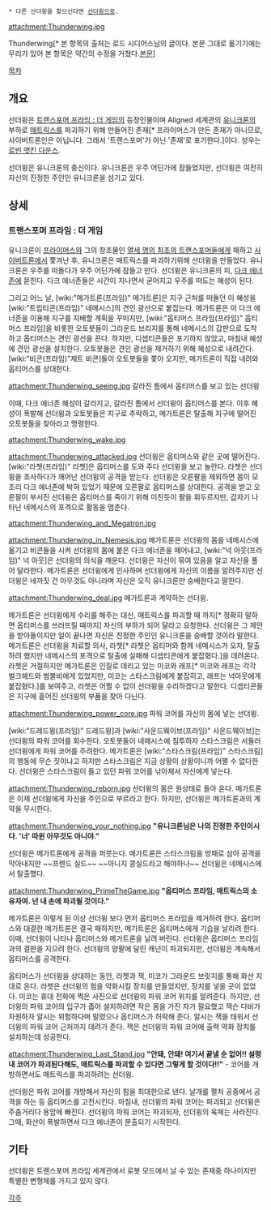  * 다른 선더윙을 찾으신다면 [[선더윙]]으로.

attachment:Thunderwing.jpg

Thunderwing[* 본 항목의 출처는 로드 시디어스님의 글이다. 본문 그대로 옮기기에는 무리가 있어 본 항목은 약간의 수정을 거쳤다.[http://blog.naver.com/khj3000k/60179326316 본문]]

[[목차]]

== 개요 ==
선더윙은 [[트랜스포머 프라임 : 더 게임]]의 등장인물이며 Aligned 세계관의 [[유니크론]]의 부하로 [[매트릭스]]를 파괴하기 위해 만들어진 존재[* 프라이머스가 만든 존재가 아니므로, 사이버트론인은 아닙니다. 그래서 '트랜스포머'가 아닌 '존재'로 표기한다.]이다. 성우는 [[로빈 앳킨 다운스]].

선더윙은 유니크론의 충신이다. 유니크론은 우주 어딘가에 잠들었지만, 선더윙은 여전히 자신의 진정한 주인인 유니크론을 섬기고 있다. 

== 상세 ==
=== 트랜스포머 프라임 : 더 게임 ===
유니크론이 [[프라이머스]]와 그의 창조물인 [[열세 명의 최초의 트랜스포머들]]에게 패하고 [[사이버트론]]에서 쫓겨난 후, 유니크론은 매트릭스를 파괴하기위해 선더윙을 만들었다. 유니크론은 우주를 떠돌다가 우주 어딘가에 잠들고 만다. 선더윙은 유니크론의 피, [[다크 에너존]]에 묻힌다. 다크 에너존들은 시간이 지나면서 굳어지고 우주를 떠도는 혜성이 된다.

그리고 어느 날, [wiki:"메가트론(프라임)" 메가트론]은 지구 근처를 떠돌던 이 혜성을 [wiki:"트립티콘(프라임)" 네메시스]의 견인 광선으로 붙잡는다. 메가트론은 이 다크 에너존을 이용해 지구를 지배할 계획을 꾸미지만, [wiki:"옵티머스 프라임(프라임)" 옵티머스 프라임]을 비롯한 오토봇들이 그라운드 브리지를 통해 네메시스의 갑판으로 도착하고 옵티머스는 견인 광선을 끈다. 하지만, 디셉티콘들은 포기하지 않았고, 마침내 혜성에 견인 광선을 설치한다. 오토봇들은 견인 광선을 제거하기 위해 혜성으로 내려간다. [wiki:"비콘(프라임)"제트 비콘]들이 오토봇들을 쫓아 오지만, 메가트론이 직접 내려와 옵티머스를 상대한다.

attachment:Thunderwing_seeing.jpg
갈라진 틈에서 옵티머스를 보고 있는 선더윙

이때, 다크 에너존 혜성이 갈라지고, 갈라진 틈에서 선더윙이 옵티머스를 본다. 이후 혜성이 폭발해 선더윙과 오토봇들은 지구로 추락하고, 메가트론은 탈출해 지구에 떨어진 오토봇들을 찾아라고 명령한다.

attachment:Thunderwing_wake.jpg

attachment:Thunderwing_attacked.jpg
선더윙은 옵티머스와 같은 곳에 떨어진다. [wiki:"라쳇(프라임)" 라쳇]은 옵티머스를 도와 주다 선더윙을 보고 놀란다. 라쳇은 선더윙을 조사하다가 깨어난 선더윙의 공격을 받는다. 선더윙은 오른팔을 제외하면 몸이 모조리 다크 에너존에 박혀 있었기 때문에 오른팔로 옵티머스를 상대한다. 공격을 받고 오른팔이 부서진 선더윙은 옵티머스를 죽이기 위해 미친듯이 팔을 휘두르지만, 갑자기 나타난 네메시스의 포격으로 활동을 멈춘다.

attachment:Thunderwing_and_Megatron.jpg

attachment:Thunderwing_in_Nemesis.jpg
메가트론은 선더윙의 몸을 네메시스에 옮기고 비콘들을 시켜 선더윙의 몸에 붙은 다크 에너존을 떼어내고, [wiki:"넉 아웃(프라임)" 넉 아웃]은 선더윙의 의식을 깨운다. 선더윙은 자신이 묶여 있음을 알고 자신을 풀어 달라한다. 메가트론은 선더윙에게 인사하며 선더윙에게 자신의 이름을 알려주지만 선더윙은 네까짓 건 아무것도 아니라며 자신은 오직 유니크론만 숭배한다고 말한다.

attachment:Thunderwing_deal.jpg 
메가트론과 계약하는 선더윙.

메가트론은 선더윙에게 수리를 해주는 대신, 매트릭스를 파괴할 때 까지[* 정확히 말하면 옵티머스를 쓰러뜨릴 때까지] 자신의 부하가 되어 달라고 요청한다. 선더윙은 그 제안을 받아들이지만 일이 끝나면 자신은 진정한 주인인 유니크론을 숭배할 것이라 말한다. 메가트론은 선더윙을 치료할 의사, 라쳇[* 라쳇은 옵티머와 함께 네메시스가 오자, 탈출하려 했지만 네메시스의 포격으로 탈출에 실패해 디셉티콘에게 붙잡혔다.]을 데려온다. 라쳇은 거절하지만 메가트론은 인질로 데리고 있는 미코와 래프[* 미코와 래프는 각각 벌크헤드와 범블비에게 있었지만, 미코는 스타스크림에게 붙잡히고, 래프는 넉아웃에게 붙잡혔다.]를 보여주고, 라쳇은 어쩔 수 없이 선더윙을 수리하겠다고 말한다. 디셉티콘들은 지구에 흩어진 선더윙의 부품을 찾아 다닌다.

attachment:Thunderwing_power_core.jpg
파워 코어를 자신의 몸에 넣는 선더윙.
 
[wiki:"드레드윙(프라임)" 드레드윙]과 [wiki:"사운드웨이브(프라임)" 사운드웨이브]는 선더윙의 파워 코어를 회수한다. 오토봇들이 네메시스에 침투하자 스타스크림은 서둘러 선더윙에게 파워 코어를 주려한다. 메가트론은 [wiki:"스타스크림(프라임)" 스타스크림]의 행동에 무슨 짓이냐고 하지만 스타스크림은 지금 상황이 상황이니까 어쩔 수 없다한다. 선더윙은 스타스크림이 들고 있던 파워 코어를 낚아채서 자신에게 넣는다.

attachment:Thunderwing_reborn.jpg
선더윙의 몸은 원상태로 돌아 온다. 메가트론은 이제 선더윙에게 자신을 주인으로 부르라고 한다. 하지만, 선더윙은 메가트론과의 계약을 무시한다.

attachment:Thunderwing_your_nothing.jpg
'''"유니크론님은 나의 진정한 주인이시다. '너' 따윈 아무것도 아니야."''' 

선더윙은 메가트론에게 공격을 퍼붓는다. 메가트론은 스타스크림을 방패로 삼아 공격을 막아내지만 ~~프렌드 실드~~ ~~아니지 콩실드라고 해야하나~~ 선더윙은 네메시스에서 탈출했다.
 
attachment:Thunderwing_PrimeTheGame.jpg
'''"옵티머스 프라임, 매트릭스의 소유자여. 넌 내 손에 파괴될 것이다."'''

메가트론은 이렇게 된 이상 선더윙 보다 먼저 옵티머스 프라임을 제거하려 한다. 옵티머스와 대결한 메가트론은 결국 패하지만, 메가트론은 옵티머스에게 기습을 날리려 한다. 이때, 선더윙이 나타나 옵티머스와 메가트론을 날려 버린다. 선더윙은 옵티머스 프라임과의 결판을 지으려 한다. 선더윙의 양팔에 달린 캐넌이 파괴되지만, 선더윙은 계속해서 옵티머스를 공격한다.

옵티머스가 선더윙을 상대하는 동안, 라쳇과 잭, 미코가 그라운드 브릿지를 통해 화산 지대로 온다. 라쳇은 선더윙의 힘을 약화시킬 장치를 만들었지만, 장치를 넣을 곳이 없었다. 미코는 휴대 전화에 찍은 사진으로 선더윙의 파워 코어 위치를 알려준다. 하지만, 선더윙의 파워 코어의 입구가 좁아 설치하려면 작은 몸을 가진 자가 필요했고 잭슨 다비가 자원하자 알시는 위험하다며 말렸으나 옵티머스가 허락해 준다. 알시는 잭을 태워서 선더윙의 파워 코어 근처까지 데려가 준다. 잭은 선더윙의 파워 코어에 출력 약화 장치를 설치하는데 성공한다.

attachment:Thunderwing_Last_Stand.jpg
'''"안돼, 안돼! 여기서 끝낼 순 없어!! 설령 내 코어가 파괴된다해도, 매트릭스를 파괴할 수 있다면 그렇게 할 것이다!!"''' - 코어를 개방하면서도 매트릭스를 파괴하려는 선더윙. 

선더윙은 파워 코어를 개방해서 자신의 힘을 최대한으로 낸다. 날개를 펼처 공중에서 공격을 하는 등 옵티머스를 고전시킨다. 마침내, 선더윙의 파워 코어는 파괴되고 선더윙은 주춤거리다 용암에 빠진다. 선더윙의 파워 코어는 파괴되자, 선더윙의 육체는 사라진다. 그때, 화산이 폭발하면서 다크 에너존이 분출되기 시작한다.

== 기타 ==
선더윙은 트랜스포머 프라임 세계관에서 로봇 모드에서 날 수 있는 존재중 하나이지만 특별한 변형체를 가지고 있지 않다. 

[[각주]]
